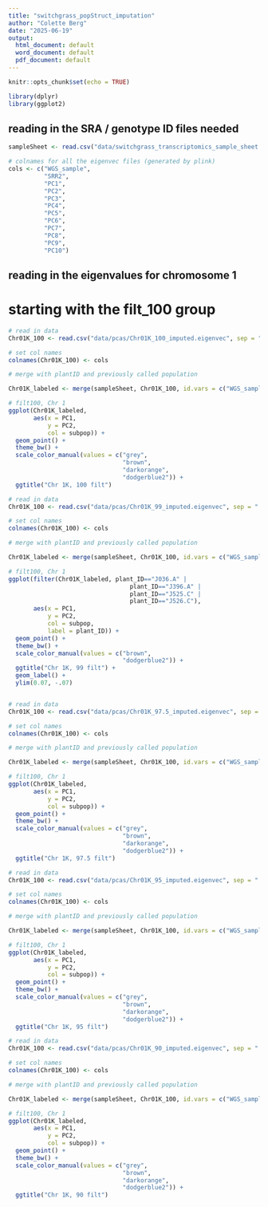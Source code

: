 ```yaml
---
title: "switchgrass_popStruct_imputation"
author: "Colette Berg"
date: "2025-06-19"
output:
  html_document: default
  word_document: default
  pdf_document: default
---
```


```r
knitr::opts_chunk$set(echo = TRUE)

library(dplyr)
library(ggplot2)
```

## reading in the SRA / genotype ID files needed 

```r
sampleSheet <- read.csv("data/switchgrass_transcriptomics_sample_sheet.csv")

```


```r
# colnames for all the eigenvec files (generated by plink)
cols <- c("WGS_sample", 
          "SRR2",
          "PC1",
          "PC2",
          "PC3",
          "PC4",
          "PC5",
          "PC6",
          "PC7",
          "PC8",
          "PC9",
          "PC10")
```


## reading in the eigenvalues for chromosome 1 
# starting with the filt_100 group

```r

# read in data 
Chr01K_100 <- read.csv("data/pcas/Chr01K_100_imputed.eigenvec", sep = " ", header = FALSE)

# set col names 
colnames(Chr01K_100) <- cols

# merge with plantID and previously called population

Chr01K_labeled <- merge(sampleSheet, Chr01K_100, id.vars = c("WGS_sample"))

# filt100, Chr 1 
ggplot(Chr01K_labeled,
       aes(x = PC1,
           y = PC2,
           col = subpop)) +
  geom_point() +
  theme_bw() +
  scale_color_manual(values = c("grey",
                                "brown",
                                "darkorange",
                                "dodgerblue2")) + 
  ggtitle("Chr 1K, 100 filt")
```

```r
# read in data 
Chr01K_100 <- read.csv("data/pcas/Chr01K_99_imputed.eigenvec", sep = " ", header = FALSE)

# set col names 
colnames(Chr01K_100) <- cols

# merge with plantID and previously called population

Chr01K_labeled <- merge(sampleSheet, Chr01K_100, id.vars = c("WGS_sample"))

# filt100, Chr 1 
ggplot(filter(Chr01K_labeled, plant_ID=="J036.A" |
                                  plant_ID=="J396.A" |
                                  plant_ID=="J525.C" |
                                  plant_ID=="J526.C"),
       aes(x = PC1,
           y = PC2,
           col = subpop,
           label = plant_ID)) +
  geom_point() +
  theme_bw() +
  scale_color_manual(values = c("brown",
                                "dodgerblue2")) + 
  ggtitle("Chr 1K, 99 filt") +
  geom_label() +
  ylim(0.07, -.07)



```
```r
# read in data 
Chr01K_100 <- read.csv("data/pcas/Chr01K_97.5_imputed.eigenvec", sep = " ", header = FALSE)

# set col names 
colnames(Chr01K_100) <- cols

# merge with plantID and previously called population

Chr01K_labeled <- merge(sampleSheet, Chr01K_100, id.vars = c("WGS_sample"))

# filt100, Chr 1 
ggplot(Chr01K_labeled,
       aes(x = PC1,
           y = PC2,
           col = subpop)) +
  geom_point() +
  theme_bw() +
  scale_color_manual(values = c("grey",
                                "brown",
                                "darkorange",
                                "dodgerblue2")) + 
  ggtitle("Chr 1K, 97.5 filt")
```
```r
# read in data 
Chr01K_100 <- read.csv("data/pcas/Chr01K_95_imputed.eigenvec", sep = " ", header = FALSE)

# set col names 
colnames(Chr01K_100) <- cols

# merge with plantID and previously called population

Chr01K_labeled <- merge(sampleSheet, Chr01K_100, id.vars = c("WGS_sample"))

# filt100, Chr 1 
ggplot(Chr01K_labeled,
       aes(x = PC1,
           y = PC2,
           col = subpop)) +
  geom_point() +
  theme_bw() +
  scale_color_manual(values = c("grey",
                                "brown",
                                "darkorange",
                                "dodgerblue2")) + 
  ggtitle("Chr 1K, 95 filt")
```
```r
# read in data 
Chr01K_100 <- read.csv("data/pcas/Chr01K_90_imputed.eigenvec", sep = " ", header = FALSE)

# set col names 
colnames(Chr01K_100) <- cols

# merge with plantID and previously called population

Chr01K_labeled <- merge(sampleSheet, Chr01K_100, id.vars = c("WGS_sample"))

# filt100, Chr 1 
ggplot(Chr01K_labeled,
       aes(x = PC1,
           y = PC2,
           col = subpop)) +
  geom_point() +
  theme_bw() +
  scale_color_manual(values = c("grey",
                                "brown",
                                "darkorange",
                                "dodgerblue2")) + 
  ggtitle("Chr 1K, 90 filt")
```

